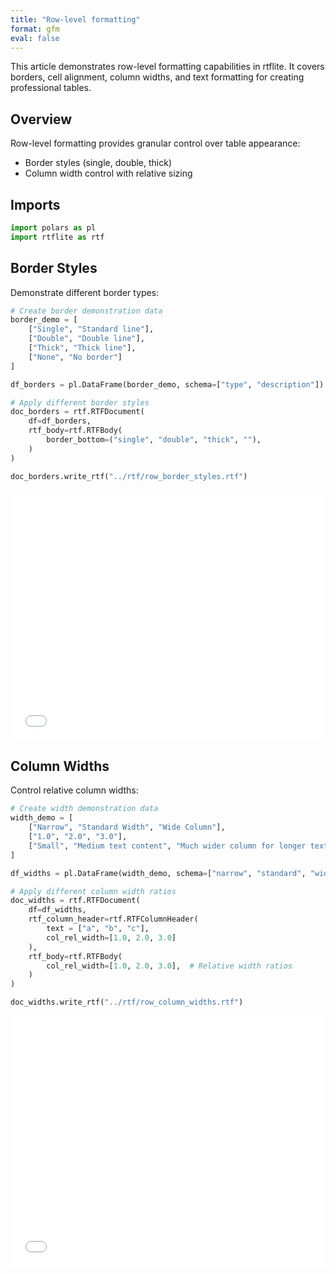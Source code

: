 ```yaml
---
title: "Row-level formatting"
format: gfm
eval: false
---
```


<!-- `.md` and `.py` files are generated from the `.qmd` file. Please edit that file. -->

This article demonstrates row-level formatting capabilities in rtflite.
It covers borders, cell alignment, column widths, and text formatting 
for creating professional tables.

## Overview

Row-level formatting provides granular control over table appearance:

- Border styles (single, double, thick)
- Column width control with relative sizing

## Imports

```python
import polars as pl
import rtflite as rtf
```

## Border Styles

Demonstrate different border types:

```python
# Create border demonstration data
border_demo = [
    ["Single", "Standard line"],
    ["Double", "Double line"],
    ["Thick", "Thick line"],
    ["None", "No border"]
]

df_borders = pl.DataFrame(border_demo, schema=["type", "description"])

# Apply different border styles
doc_borders = rtf.RTFDocument(
    df=df_borders,
    rtf_body=rtf.RTFBody(
        border_bottom=("single", "double", "thick", ""),
    )
)

doc_borders.write_rtf("../rtf/row_border_styles.rtf")
```

<embed src="../pdf/row_border_styles.pdf" style="width:100%; height:400px" type="application/pdf">

## Column Widths

Control relative column widths:

```python
# Create width demonstration data
width_demo = [
    ["Narrow", "Standard Width", "Wide Column"],
    ["1.0", "2.0", "3.0"],
    ["Small", "Medium text content", "Much wider column for longer text"]
]

df_widths = pl.DataFrame(width_demo, schema=["narrow", "standard", "wide"])

# Apply different column width ratios
doc_widths = rtf.RTFDocument(
    df=df_widths,
    rtf_column_header=rtf.RTFColumnHeader(
        text = ["a", "b", "c"], 
        col_rel_width=[1.0, 2.0, 3.0]
    ),
    rtf_body=rtf.RTFBody(
        col_rel_width=[1.0, 2.0, 3.0],  # Relative width ratios
    )
)

doc_widths.write_rtf("../rtf/row_column_widths.rtf")
```

<embed src="../pdf/row_column_widths.pdf" style="width:100%; height:400px" type="application/pdf">
